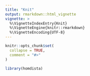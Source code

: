 ```yaml
---
title: "Knit"
output: rmarkdown::html_vignette
vignette: >
  %\VignetteIndexEntry{Knit}
  %\VignetteEngine{knitr::rmarkdown}
  %\VignetteEncoding{UTF-8}
---
```


```r
knitr::opts_chunk$set(
  collapse = TRUE,
  comment = "#>"
)
```

```r
library(homdista)
```

